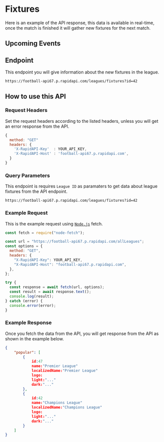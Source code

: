 
# Fixtures

Here is an example of the API response, this data is available in real-time, once the match is finished it will gather new fixtures for the next match.

## Upcoming Events

<Fixtures />

## Endpoint

This endpoint you will give information about the new fixtures in the league.

```{1} filename="Endpoint" copy /leagues/ /fixtures?id=42/
https://football-api67.p.rapidapi.com/leagues/fixtures?id=42
```

## How to use this API

### Request Headers

Set the request headers according to the listed headers, unless you will get an error response from the API.

```js filename="Request Headers" copy
{
  method: "GET"
  headers: {
    'X-RapidAPI-Key'  : YOUR_API_KEY,
    'X-RapidAPI-Host' : 'football-api67.p.rapidapi.com',
  }
}
```

### Query Parameters

This endpoint is requires `League ID` as paramaters to get data about league fixtures from the API endpoint.

```{1} filename="Parameters" copy /id=42/
https://football-api67.p.rapidapi.com/leagues/fixtures?id=42
```

### Example Request

This is the example request using [`Node.js`](https://nodejs.org/) fetch.

```js filename="example.js" copy
const fetch = require("node-fetch");

const url = "https://football-api67.p.rapidapi.com/allLeagues";
const options = {
  method: "GET",
  headers: {
    "X-RapidAPI-Key": YOUR_API_KEY,
    "X-RapidAPI-Host": "football-api67.p.rapidapi.com",
  },
};

try {
  const response = await fetch(url, options);
  const result = await response.text();
  console.log(result);
} catch (error) {
  console.error(error);
}
```

### Example Response

Once you fetch the data from the API, you will get response from the API as shown in the example below.

```json filename="Example Response"
{
    "popular": [
        {
            id:47
            name:"Premier League"
            localizedName:"Premier League"
            logo:
            light:"..."
            dark:"..."
        },
        {
            id:42
            name:"Champions League"
            localizedName:"Champions League"
            logo:
            light:"..."
            dark:"..."
        }
    ]
}
```
